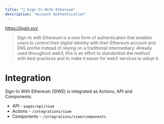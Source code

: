 ```yaml
---
title: "🔏 Sign-In With Ethereum"
description: "Account Authentication"
---
```


https://login.xyz

> Sign-In with Ethereum is a new form of authentication that enables users to control their digital identity with their Ethereum account and ENS profile instead of relying on a traditional intermediary.
> Already used throughout web3, this is an effort to standardize the method with best practices and to make it easier for web2 services to adopt it.

# Integration

Sign-In With Ethereum (SIWE) is integrated as Actions, API and Components.

- API - `pages/api/siwe`
- Actions - `/integrations/siwe`
- Components - `/integrations/siwe/components`